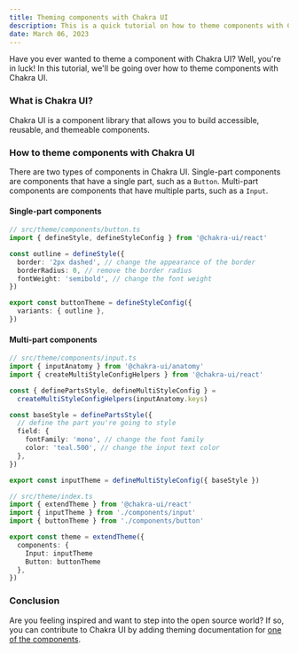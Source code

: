 ```yaml
---
title: Theming components with Chakra UI
description: This is a quick tutorial on how to theme components with Chakra UI
date: March 06, 2023
---
```


Have you ever wanted to theme a component with Chakra UI? Well, you're in luck! 
In this tutorial, we'll be going over how to theme components with Chakra UI.
<br/>

### What is Chakra UI?
Chakra UI is a component library that allows you to build accessible, reusable, and themeable components.
<br/>

### How to theme components with Chakra UI
There are two types of components in Chakra UI.
Single-part components are components that have a single part, such as a `Button`. 
Multi-part components are components that have multiple parts, such as a `Input`.
<br/>
#### Single-part components

```ts
// src/theme/components/button.ts
import { defineStyle, defineStyleConfig } from '@chakra-ui/react'

const outline = defineStyle({
  border: '2px dashed', // change the appearance of the border
  borderRadius: 0, // remove the border radius
  fontWeight: 'semibold', // change the font weight
})

export const buttonTheme = defineStyleConfig({
  variants: { outline },
})
```

#### Multi-part components

```ts
// src/theme/components/input.ts
import { inputAnatomy } from '@chakra-ui/anatomy'
import { createMultiStyleConfigHelpers } from '@chakra-ui/react'

const { definePartsStyle, defineMultiStyleConfig } =
  createMultiStyleConfigHelpers(inputAnatomy.keys)

const baseStyle = definePartsStyle({
  // define the part you're going to style
  field: {
    fontFamily: 'mono', // change the font family
    color: 'teal.500', // change the input text color
  },
})

export const inputTheme = defineMultiStyleConfig({ baseStyle })
```

```ts
// src/theme/index.ts
import { extendTheme } from '@chakra-ui/react'
import { inputTheme } from './components/input'
import { buttonTheme } from './components/button'

export const theme = extendTheme({
  components: { 
    Input: inputTheme
    Button: buttonTheme
  },
})
```

### Conclusion
Are you feeling inspired and want to step into the open source world?
If so, you can contribute to Chakra UI by adding theming documentation for [one of the components](https://github.com/chakra-ui/chakra-ui-docs/issues?q=is%3Aissue+is%3Aopen+label%3A%22created-by%3A+Chakra+UI+team%22).